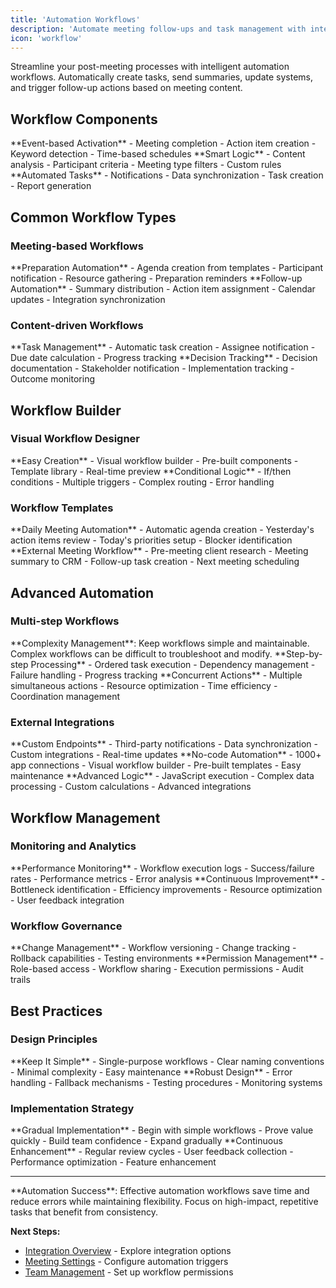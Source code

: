 ```yaml
---
title: 'Automation Workflows'
description: 'Automate meeting follow-ups and task management with intelligent workflows'
icon: 'workflow'
---
```


Streamline your post-meeting processes with intelligent automation workflows. Automatically create tasks, send summaries, update systems, and trigger follow-up actions based on meeting content.

## Workflow Components

<CardGroup cols={3}>
  <Card title="Triggers" icon="play">
    **Event-based Activation**
    - Meeting completion
    - Action item creation
    - Keyword detection
    - Time-based schedules
  </Card>
  <Card title="Conditions" icon="filter">
    **Smart Logic**
    - Content analysis
    - Participant criteria
    - Meeting type filters
    - Custom rules
  </Card>
  <Card title="Actions" icon="bolt">
    **Automated Tasks**
    - Notifications
    - Data synchronization
    - Task creation
    - Report generation
  </Card>
</CardGroup>

## Common Workflow Types

### Meeting-based Workflows

<Steps>
  <Step title="Pre-Meeting">
    **Preparation Automation**
    - Agenda creation from templates
    - Participant notification
    - Resource gathering
    - Preparation reminders
  </Step>
  
  <Step title="Post-Meeting">
    **Follow-up Automation**
    - Summary distribution
    - Action item assignment
    - Calendar updates
    - Integration synchronization
  </Step>
</Steps>

### Content-driven Workflows

<Tabs>
  <Tab title="Action Items">
    **Task Management**
    - Automatic task creation
    - Assignee notification
    - Due date calculation
    - Progress tracking
  </Tab>
  
  <Tab title="Decisions">
    **Decision Tracking**
    - Decision documentation
    - Stakeholder notification
    - Implementation tracking
    - Outcome monitoring
  </Tab>
</Tabs>

## Workflow Builder

### Visual Workflow Designer

<CardGroup cols={2}>
  <Card title="Drag & Drop Interface" icon="mouse-pointer">
    **Easy Creation**
    - Visual workflow builder
    - Pre-built components
    - Template library
    - Real-time preview
  </Card>
  <Card title="Logic Builder" icon="code-branch">
    **Conditional Logic**
    - If/then conditions
    - Multiple triggers
    - Complex routing
    - Error handling
  </Card>
</CardGroup>

### Workflow Templates

<Accordion>
  <AccordionItem title="Team Standup">
    **Daily Meeting Automation**
    - Automatic agenda creation
    - Yesterday's action items review
    - Today's priorities setup
    - Blocker identification
  </AccordionItem>
  
  <AccordionItem title="Client Review">
    **External Meeting Workflow**
    - Pre-meeting client research
    - Meeting summary to CRM
    - Follow-up task creation
    - Next meeting scheduling
  </AccordionItem>
</Accordion>

## Advanced Automation

### Multi-step Workflows

<Warning>
**Complexity Management**: Keep workflows simple and maintainable. Complex workflows can be difficult to troubleshoot and modify.
</Warning>

<Steps>
  <Step title="Sequential Actions">
    **Step-by-step Processing**
    - Ordered task execution
    - Dependency management
    - Failure handling
    - Progress tracking
  </Step>
  
  <Step title="Parallel Processing">
    **Concurrent Actions**
    - Multiple simultaneous actions
    - Resource optimization
    - Time efficiency
    - Coordination management
  </Step>
</Steps>

### External Integrations

<CardGroup cols={3}>
  <Card title="API Webhooks" icon="webhook">
    **Custom Endpoints**
    - Third-party notifications
    - Data synchronization
    - Custom integrations
    - Real-time updates
  </Card>
  <Card title="Zapier/Make" icon="zap">
    **No-code Automation**
    - 1000+ app connections
    - Visual workflow builder
    - Pre-built templates
    - Easy maintenance
  </Card>
  <Card title="Custom Scripts" icon="code">
    **Advanced Logic**
    - JavaScript execution
    - Complex data processing
    - Custom calculations
    - Advanced integrations
  </Card>
</CardGroup>

## Workflow Management

### Monitoring and Analytics

<Steps>
  <Step title="Execution Tracking">
    **Performance Monitoring**
    - Workflow execution logs
    - Success/failure rates
    - Performance metrics
    - Error analysis
  </Step>
  
  <Step title="Optimization">
    **Continuous Improvement**
    - Bottleneck identification
    - Efficiency improvements
    - Resource optimization
    - User feedback integration
  </Step>
</Steps>

### Workflow Governance

<Tabs>
  <Tab title="Version Control">
    **Change Management**
    - Workflow versioning
    - Change tracking
    - Rollback capabilities
    - Testing environments
  </Tab>
  
  <Tab title="Access Control">
    **Permission Management**
    - Role-based access
    - Workflow sharing
    - Execution permissions
    - Audit trails
  </Tab>
</Tabs>

## Best Practices

### Design Principles

<CardGroup cols={2}>
  <Card title="Simplicity" icon="minimize">
    **Keep It Simple**
    - Single-purpose workflows
    - Clear naming conventions
    - Minimal complexity
    - Easy maintenance
  </Card>
  <Card title="Reliability" icon="shield-check">
    **Robust Design**
    - Error handling
    - Fallback mechanisms
    - Testing procedures
    - Monitoring systems
  </Card>
</CardGroup>

### Implementation Strategy

<Steps>
  <Step title="Start Small">
    **Gradual Implementation**
    - Begin with simple workflows
    - Prove value quickly
    - Build team confidence
    - Expand gradually
  </Step>
  
  <Step title="Iterate and Improve">
    **Continuous Enhancement**
    - Regular review cycles
    - User feedback collection
    - Performance optimization
    - Feature enhancement
  </Step>
</Steps>

---

<Info>
**Automation Success**: Effective automation workflows save time and reduce errors while maintaining flexibility. Focus on high-impact, repetitive tasks that benefit from consistency.
</Info>

**Next Steps:**
- [Integration Overview](/optiverse/integrations/overview) - Explore integration options
- [Meeting Settings](/optiverse/settings/meeting-settings) - Configure automation triggers
- [Team Management](/optiverse/settings/team-management) - Set up workflow permissions 